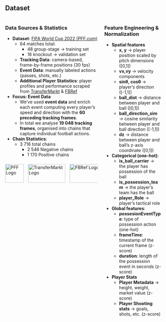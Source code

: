 ## Dataset

::: columns
:::{.column .left-col}
### Data Sources & Statistics

- **Dataset**: [FIFA World Cup 2022 (PFF.com)](https://www.blog.fc.pff.com/blog/pff-fc-release-2022-world-cup-data)  
  - 64 matches total:
    - 48 group-stage → training set 
    - 16 knockout → validation set 
  - **Tracking Data**: camera-based, frame-by-frame positions (30 fps)  
  - **Event Data**: manually labeled actions (passes, shots, etc.)  
  - **Additional Player Statistics**: player profiles and performance scraped from [TransferMarkt](https://www.transfermarkt.com/) & [FBRef](https://fbref.com/en/)


- **Focus: Event Data**
  - We've used **event data** and enrich each event computing every player’s speed and direction with the **60 preceding tracking frames**.
  - In total we analyse **19 048 tracking frames**, organised into chains that capture individual football actions.


- **Chain Statistics**:
  - 3 716 total chains
    - 2 546 Negative chains  
    - 1 170 Positive chains 


<div style="display: flex; align-items: center; gap: 1em; height: 75px;">

<img src="resources/dataset/pff_logo.png" alt="PFF Logo" style="height: 60px;" />

<img src="resources/dataset/tm_logo.svg" alt="TransferMarkt Logo" id="tm_logo" style="height: 60px;width: 120px" />

<img src="resources/dataset/fb_logo.svg" alt="FBRef Logo" id="fb_logo" style="height: 60px;width: 150px" />

</div>


::: 
::: column


### Feature Engineering & Normalization

- **Spatial features**
  - **x, y** → player position scaled by pitch dimensions ([0,1])
  - **vx,vy** → velocity components
  - **sinθ, cosθ** → player’s direction ([-1,1])
  - **ball_dist** → distance between player and ball ([0,1])
  - **ball_direction_sim** → cosine similarity between player and ball direction ([-1,1])
  - **dz** → distance between player and ball’s z-axis coordinate ([0,1])

- **Categorical (one-hot)**: 
  - **is_ball_carrier** → the player has possession of the ball
  - **is_possession_team** → the player’s team has the ball
  - **player_Role** → player’s tactical role


- **Global features**: 
  - **possesionEventType**: type of possession action (one-hot)
  - **frameTime**: timestamp of the current frame (z-score)
  - **duration**: length of the possession event in seconds (z-score)

- **Player Stats**
  - **Player Metadata** → height, weight, market value (z-score)
  - **Player Shooting stats** → goals, shots, etc. (z-score)

:::

:::